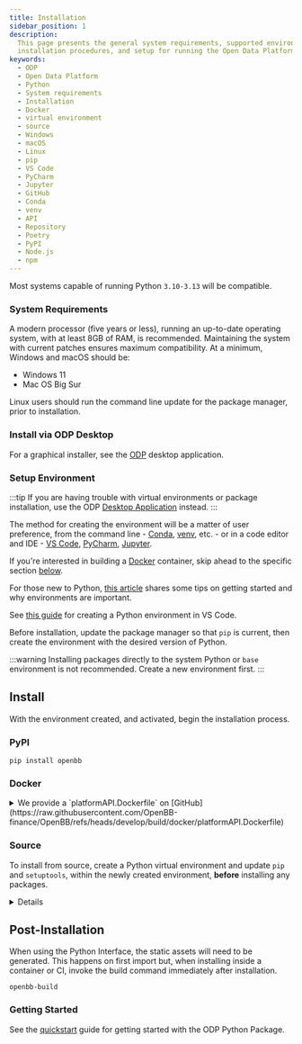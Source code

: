 ```yaml
---
title: Installation
sidebar_position: 1
description:
  This page presents the general system requirements, supported environments,
  installation procedures, and setup for running the Open Data Platform - by OpenBB.
keywords:
  - ODP
  - Open Data Platform
  - Python
  - System requirements
  - Installation
  - Docker
  - virtual environment
  - source
  - Windows
  - macOS
  - Linux
  - pip
  - VS Code
  - PyCharm
  - Jupyter
  - GitHub
  - Conda
  - venv
  - API
  - Repository
  - Poetry
  - PyPI
  - Node.js
  - npm
---
```



<HeadTitle title="Installation | OpenBB Docs" />

Most systems capable of running Python `3.10-3.13` will be compatible.

### System Requirements

A modern processor (five years or less), running an up-to-date operating system, with at least 8GB of RAM, is recommended. Maintaining the system with current patches ensures maximum compatibility. At a minimum, Windows and macOS should be:

- Windows 11
- Mac OS Big Sur

Linux users should run the command line update for the package manager, prior to installation.

### Install via ODP Desktop

For a graphical installer, see the [ODP](/desktop/installation) desktop application.

### Setup Environment

:::tip
If you are having trouble with virtual environments or package installation, use the ODP [Desktop Application](/desktop/installation) instead.
:::

The method for creating the environment will be a matter of user preference, from the command line - [Conda](https://docs.conda.io/projects/miniconda/en/latest/miniconda-install.html), [venv](https://docs.python.org/3/library/venv.html), etc. - or in a code editor and IDE - [VS Code](https://code.visualstudio.com/docs/languages/python), [PyCharm](https://www.jetbrains.com/pycharm/), [Jupyter](https://jupyter.org/).

If you're interested in building a [Docker](/python/installation#docker) container, skip ahead to the specific section [below](/python/installation#docker).

For those new to Python, [this article](https://www.infoworld.com/article/3306656/python-virtualenv-and-venv-dos-and-donts.html) shares some tips on getting started and why environments are important.

See [this guide](https://code.visualstudio.com/docs/python/environments) for creating a Python environment in VS Code.

Before installation, update the package manager so that `pip` is current, then create the environment with the desired version of Python.

:::warning
Installing packages directly to the system Python or `base` environment is not recommended. Create a new environment first.
:::

## Install

With the environment created, and activated, begin the installation process.

### PyPI

```console
pip install openbb
```



### Docker

<details>
<summary mdxType="summary">We provide a `platformAPI.Dockerfile` on [GitHub](https://raw.githubusercontent.com/OpenBB-finance/OpenBB/refs/heads/develop/build/docker/platformAPI.Dockerfile)</summary>

Run the following command from the repo root to build the image:

```bash
docker build -f build/docker/platformAPI.Dockerfile -t openbb-platform:latest .
```

To run it:

```bash
docker run -it --rm -p 6900:6900 -v ~/.openbb_platform:/root/.openbb_platform openbb-platform:latest
```

This will mount the local `~/.openbb_platform` directory into the Docker container to use and exposes the API on port `6900`.

</details>

### Source

To install from source, create a Python virtual environment and update `pip` and `setuptools`, within the newly created environment, **before** installing any packages.

<details>
To build the ODP Python packages from the source code, first install `git`:

```console
pip install git
```

Next, clone the repository from GitHub:

```console
git clone git@github.com:OpenBB-finance/OpenBB.git
```

When it is done, checkout the branch where the code is living:

```console
git checkout develop
```

Then, `cd` into the directory:

```console
cd openbb_platform
```

Install required packages

```console
pip install poetry
```

Finally, run the developer installation script:

```console
python dev_install.py
```

:::note
To install all extensions and providers, run: `python dev_install.py -e`
:::

</details>

## Post-Installation

When using the Python Interface, the static assets will need to be generated. This happens on first import but, when installing inside a container or CI, invoke the build command immediately after installation.

```console
openbb-build
```

### Getting Started

See the [quickstart](/python/quickstart) guide for getting started with the ODP Python Package.
